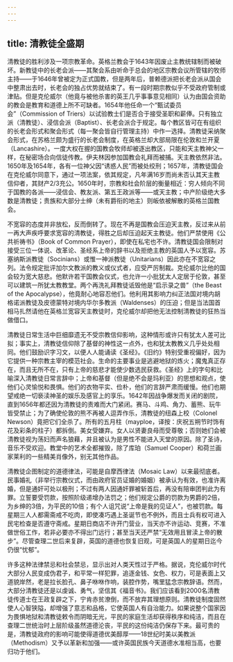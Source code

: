 ```yaml
---
---
---
```

title: 清教徒全盛期
---




清教徒的胜利涉及一项宗教革命。英格兰教会于1643年因废止主教统辖制而被破坏。新教徒中的长老会派——其聚会系由听命于总会的地区宗教会议所管辖的牧师主持——于1646年曾被定为正式国教，但是两年后，普赖德派把长老会派从国会中整肃出去时，长老会的独占优势就结束了。有一段时期宗教似乎不受政府管制或津贴。但是克伦威尔（他竟与被他杀害的英王几乎事事意见相同）认为由国会资助的教会是教育和道德上所不可缺者。1654年他任命一个“甄试委员会”（Commission of Triers）以试验教士们是否合于接受圣职和薪俸。只有独立派（清教徒）、浸信会派（Baptist）、长老会派合于规定。每个教区皆可在有组织的长老会形式和聚会形式（每一聚会皆自行管理主持）中作一选择。清教徒采纳聚会形式，在苏格兰颇为盛行的长老会制度，在英格兰却大部局限在伦敦和兰开夏（Lancashire）。一度大权在握的国教会牧师却被逐出教区，只能和天主教神父一样，在秘密场合向信徒传教。伊夫林因参加国教会礼拜而被捕。天主教依然非法。1650年及1654年，各有一位神父因“诱惑人民”而被处绞刑；1657年，清教徒国会在克伦威尔同意下，通过一项法案，依其规定，凡年满16岁而尚未否认其天主教信仰者，其财产2/3充公。1650年时，宗教和社会阶层的衡量相近：穷人倾向不同于国教的各派——浸信会、教友派、第五王政派等——或天主教；中产阶级绝大多数是清教徒；贵族和大部分士绅（未有爵衔的地主）则皈依被解散的英格兰国教会。

不宽容的态度并非放松，反而倒转了。现在不再是国教会压迫天主教，反过来从前一再大声疾呼要求宽容的清教徒，得胜之后却压迫起天主教徒。他们严禁使用《公共祈祷书》（Book of Common Prayer），即使在私宅也不许。清教徒国会限制对接受三位一体说、改革论、圣经系上帝的辞书以及拒绝主教的英国人予以宽容。苏塞纳斯派教徒（Socinians）或惟一神派教徒（Unitarians）因此亦在不宽容之列。法令规定批评加尔文教派的教义或仪式者，应受严厉制裁。克伦威尔比他的国会较为宽大慈悲。他默许若干国教会仪式，也允许一小批犹太人定居于伦敦，甚至可以建筑一所犹太教教堂。两个再洗礼拜教徒诋毁他是“启示录之兽”（the Beast of the Apocalypse），他竟耐心地容忍他们。他利用其影响力纠正法国对境内胡格诺派教徒及皮德蒙特对境内华尔多教派（Waldenses）的压迫；但是当法国首相马扎然请他在英格兰宽容天主教徒时，克伦威尔却把他无法控制清教徒的狂热当做借口。

清教徒日常生活中巨细靡遗无不受宗教信仰影响，这种情形或许只有犹太人差可比拟；事实上，清教徒信仰除了基督的神性这一点外，也和犹太教教义几乎处处相同。他们鼓励识字习文，以便人人能诵读《圣经》。《旧约》特别受重视偏好，因为它提供一种宗教主宰的模范社会。生命的主要事业是逃避地狱的炼火；魔鬼真正存在，而且无所不在，只有上帝的慈悲才能使少数选民获救。《圣经》上的字句和比喻深入清教徒日常言辞中；上帝和基督（但是绝不会是玛利亚）的思想和观点，使他们心灵愉悦和畏惧。他们的衣物平实、俭朴，他们的言辞严肃而缓慢。他们也期望戒绝一切亵渎神圣的娱乐及感官上的享乐。1642年因战争爆发而关闭的剧院，直到1656年都还因为清教徒的责难而大门紧闭。赛马、斗鸡、角力、蓄熊、玩牛皆受禁止；为了确使伦敦的熊不再被人逗弄作乐，清教徒的纽森上校（Colonel Newson）竟把它们全杀了。所有的五月柱（mayploe，译按：庆祝五朔节时饰有花及彩条的柱子）都拆倒。美女受嫌弃。女人以贤妻良母而受尊敬；否则她们会被清教徒视为荡妇而声名狼藉，并且被认为是男性不能进入天堂的原因。除了圣诗，音乐不受欢迎。教堂中的艺术全都摧毁，除了库珀（Samuel Cooper）和荷兰画家莱利的一些精美肖像外，别无其他作品。

清教徒企图制定的道德律法，可能是自摩西律法（Mosaic Law）以来最彻底者。民事婚礼（非举行宗教仪式，而由政府官员证婚的婚姻）被承认为有效，也准许离婚，但是通奸可处以极刑；不过有两人因通奸罪被斩首后，再没有陪审团判此为有罪。立誓要受罚款，按照阶级递增办法罚之；他们规定公爵的罚款为男爵的2倍，为乡绅的3倍，为平民的10倍；有个人诅咒说“上帝是我的见证人”，也被罚款。每星期三人人都需斋戒不吃肉，即使凑巧遇上圣诞节也不例外，而且士兵有权可进入民宅检查是否遵守斋戒。星期日商店不许开门营业，当天亦不许运动、竞赛，不准做世俗工作，若非必要亦不得出门远行；甚至当天还严禁“无效用且冒渎上帝的散步”。尽管查理二世后来复辟，英国的道德也恢复旧观，可是英国人的星期日迄今仍很“忧郁”。

许多这种法律禁忌和社会禁忌，显示出对人类天性过于严格。据说，克伦威尔时代大部分人民变成伪君子，和平常一样犯罪，追逐金钱、女色、权力，可是表面上又道貌岸然，老是拉长脸孔、鼻子咻咻作响，装腔作势，嘴里猛念宗教辞语。然而，大部分清教徒还是以虔诚、勇气，坚信其《福音书》。我们应该看到2000名清教徒传道士在王政复辟之下，宁肯赤贫潦倒，而不放弃其理想原则。清教徒制度固然使人心智狭隘，却增强了意志和品格，它使英国人有自治能力。如果说整个国家因为畏惧地狱和清教徒敕令而阴暗无光，平民的家庭生活却获得秩序和纯洁，而且在查理二世统治时上层阶级虽然道德沦丧，平民的这份纯洁仍保存下来。最可贵的是，清教徒政府的影响可能使得道德优美醇厚——18世纪时美以美教派（Methodism）又予以革新和加强——或许英国民族今天道德水准相当高，也要归功于他们。